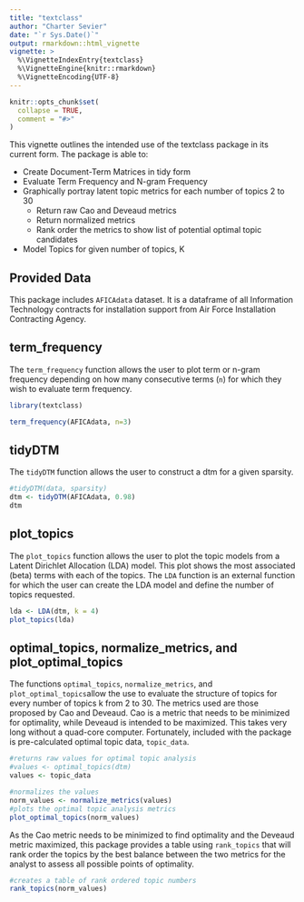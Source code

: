 ```yaml
---
title: "textclass"
author: "Charter Sevier"
date: "`r Sys.Date()`"
output: rmarkdown::html_vignette
vignette: >
  %\VignetteIndexEntry{textclass}
  %\VignetteEngine{knitr::rmarkdown}
  %\VignetteEncoding{UTF-8}
---
```


```r
knitr::opts_chunk$set(
  collapse = TRUE,
  comment = "#>"
)
```
This vignette outlines the intended use of the textclass package in its current form. The package is able to:

- Create Document-Term Matrices in tidy form
- Evaluate Term Frequency and N-gram Frequency
- Graphically portray latent topic metrics for each number of topics 2 to 30
  - Return raw Cao and Deveaud metrics
  - Return normalized metrics
  - Rank order the metrics to show list of potential optimal topic candidates
- Model Topics for given number of topics, K

## Provided Data

  This package includes `AFICAdata` dataset. It is a dataframe of all Information Technology contracts for installation support from Air Force Installation Contracting Agency.

## term_frequency

  The `term_frequency` function allows the user to plot term or n-gram frequency depending on how many consecutive terms (`n`) for which they wish to evaluate term frequency.

```r
library(textclass)
```

```r
term_frequency(AFICAdata, n=3)
```

## tidyDTM

The `tidyDTM` function allows the user to construct a dtm for a given sparsity. 

```r
#tidyDTM(data, sparsity)
dtm <- tidyDTM(AFICAdata, 0.98)
dtm
```


## plot_topics

The `plot_topics` function allows the user to plot the topic models from a Latent Dirichlet Allocation (LDA) model. This plot shows the most associated (beta) terms with each of the topics. The `LDA` function is an external function for which the user can create the LDA model and define the number of topics requested.

```r
lda <- LDA(dtm, k = 4)
plot_topics(lda)
```

## optimal_topics, normalize_metrics, and plot_optimal_topics

The functions `optimal_topics`, `normalize_metrics`, and `plot_optimal_topics`allow the use to evaluate the structure of topics for every number of topics k from 2 to 30. The metrics used are those proposed by Cao and Deveaud. Cao is a metric that needs to be minimized for optimality, while Deveaud is intended to be maximized. This takes very long without a quad-core computer. Fortunately, included with the package is pre-calculated optimal topic data, `topic_data`.

```r

#returns raw values for optimal topic analysis
#values <- optimal_topics(dtm)
values <- topic_data

#normalizes the values
norm_values <- normalize_metrics(values)
#plots the optimal topic analysis metrics
plot_optimal_topics(norm_values)
```

As the Cao metric needs to be minimized to find optimality and the Deveaud metric maximized, this package provides a table using `rank_topics` that will rank order the topics by the best balance between the two metrics for the analyst to assess all possible points of optimality.

```r
#creates a table of rank ordered topic numbers
rank_topics(norm_values)
```


